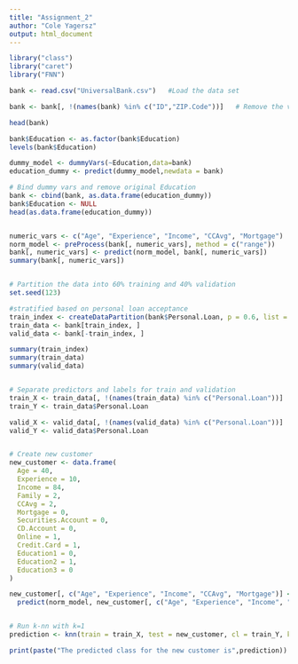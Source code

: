 ```yaml
---
title: "Assignment_2"
author: "Cole Yagersz"
output: html_document
---
```



```r
library("class")
library("caret")
library("FNN")

bank <- read.csv("UniversalBank.csv")   #Load the data set

bank <- bank[, !(names(bank) %in% c("ID","ZIP.Code"))]   # Remove the variables ID and ZIP

head(bank)

bank$Education <- as.factor(bank$Education)
levels(bank$Education)

dummy_model <- dummyVars(~Education,data=bank)
education_dummy <- predict(dummy_model,newdata = bank)

# Bind dummy vars and remove original Education
bank <- cbind(bank, as.data.frame(education_dummy))
bank$Education <- NULL
head(as.data.frame(education_dummy))


numeric_vars <- c("Age", "Experience", "Income", "CCAvg", "Mortgage")
norm_model <- preProcess(bank[, numeric_vars], method = c("range"))
bank[, numeric_vars] <- predict(norm_model, bank[, numeric_vars])
summary(bank[, numeric_vars])


# Partition the data into 60% training and 40% validation
set.seed(123)

#stratified based on personal loan acceptance 
train_index <- createDataPartition(bank$Personal.Loan, p = 0.6, list = FALSE)   
train_data <- bank[train_index, ]
valid_data <- bank[-train_index, ]

summary(train_index)
summary(train_data)
summary(valid_data)


# Separate predictors and labels for train and validation
train_X <- train_data[, !(names(train_data) %in% c("Personal.Loan"))]
train_Y <- train_data$Personal.Loan

valid_X <- valid_data[, !(names(valid_data) %in% c("Personal.Loan"))]
valid_Y <- valid_data$Personal.Loan


# Create new customer 
new_customer <- data.frame(
  Age = 40,
  Experience = 10,
  Income = 84,
  Family = 2,
  CCAvg = 2,
  Mortgage = 0,
  Securities.Account = 0,
  CD.Account = 0,
  Online = 1,
  Credit.Card = 1,
  Education1 = 0,
  Education2 = 1,
  Education3 = 0
)

new_customer[, c("Age", "Experience", "Income", "CCAvg", "Mortgage")] <- 
  predict(norm_model, new_customer[, c("Age", "Experience", "Income", "CCAvg", "Mortgage")])


# Run k-nn with k=1
prediction <- knn(train = train_X, test = new_customer, cl = train_Y, k = 1)

print(paste("The predicted class for the new customer is",prediction))
```


